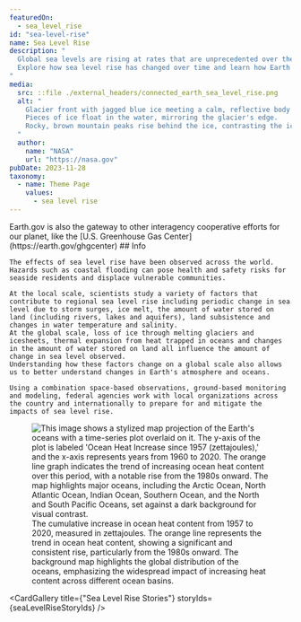 ```yaml
---
featuredOn:
  - sea_level_rise 
id: "sea-level-rise"
name: Sea Level Rise
description: "
  Global sea levels are rising at rates that are unprecedented over the past 2,500 years.
  Explore how sea level rise has changed over time and learn how Earth data are helping communities plan for changing sea levels.
"
media:
  src: ::file ./external_headers/connected_earth_sea_level_rise.png
  alt: "
    Glacier front with jagged blue ice meeting a calm, reflective body of water.
    Pieces of ice float in the water, mirroring the glacier's edge.
    Rocky, brown mountain peaks rise behind the ice, contrasting the icy blue with earthy tones under a cloudy sky.
  "
  author:
    name: "NASA"
    url: "https://nasa.gov"
pubDate: 2023-11-28
taxonomy:
  - name: Theme Page
    values:
      - sea level rise
---
```




<Block>
   <Prose>
   Earth.gov is also the gateway to other interagency cooperative
   efforts for our planet, like the [U.S. Greenhouse Gas Center](https://earth.gov/ghgcenter)
   </Prose>
</Block>
<VisitSLR />
  
<Block>
  <Prose>
    ## Info

    The effects of sea level rise have been observed across the world.
    Hazards such as coastal flooding can pose health and safety risks for seaside residents and displace vulnerable communities.

    At the local scale, scientists study a variety of factors that contribute to regional sea level rise including periodic change in sea level due to storm surges, ice melt, the amount of water stored on land (including rivers, lakes and aquifers), land subsistence and changes in water temperature and salinity.
    At the global scale, loss of ice through melting glaciers and icesheets, thermal expansion from heat trapped in oceans and changes in the amount of water stored on land all influence the amount of change in sea level observed.
    Understanding how these factors change on a global scale also allows us to better understand changes in Earth's atmosphere and oceans.

    Using a combination space-based observations, ground-based monitoring and modeling, federal agencies work with local organizations across the country and internationally to prepare for and mitigate the impacts of sea level rise.
  </Prose>
    <Figure>
          <Image
            src={new URL('./theme.SLR.introduction_sea_level_rise/oceans_spilhaus.jpg', import.meta.url).href}
            alt="This image shows a stylized map projection of the Earth's oceans with a time-series plot overlaid on it. The y-axis of the plot is labeled 'Ocean Heat Increase since 1957 (zettajoules),' and the x-axis represents years from 1960 to 2020. The orange line graph indicates the trend of increasing ocean heat content over this period, with a notable rise from the 1980s onward. The map highlights major oceans, including the Arctic Ocean, North Atlantic Ocean, Indian Ocean, Southern Ocean, and the North and South Pacific Oceans, set against a dark background for visual contrast."
          />
        <Caption
          attrAuthor='The NASA Scientific Visualization Studio'
          attrUrl='https://svs.gsfc.nasa.gov/5111'
        >
          The cumulative increase in ocean heat content from 1957 to 2020, measured in zettajoules. The orange line represents the trend in ocean heat content, showing a significant and consistent rise, particularly from the 1980s onward. The background map highlights the global distribution of the oceans, emphasizing the widespread impact of increasing heat content across different ocean basins. 
        </Caption>
    </Figure>
</Block>

<Block type='wide'>
  <Figure>
    <Carousel items={contentArray} />
  </Figure>
</Block>

<CardGallery title={"Sea Level Rise Stories"} storyIds={seaLevelRiseStoryIds} />
